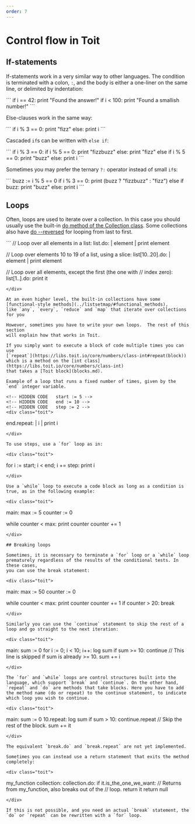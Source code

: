 ```yaml
---
order: 7
---
```


# Control flow in Toit

## If-statements

If-statements work in a very similar way to other languages.
The condition is terminated with a colon, `:`, and the body
is either a one-liner on the same line, or delimited by indentation:

<!-- HIDDEN CODE main: -->
<!-- HIDDEN CODE   i := 42 -->
<div class="toit">
```
  if i == 42: print "Found the answer!"
  if i < 100:
    print "Found a smallish number!"
```
</div>

Else-clauses work in the same way:

<div class="toit">
```
  if i % 3 == 0:
    print "fizz"
  else:
    print i
```
</div>

Cascaded `if`s can be written with `else if`:

<div class="toit">
```
  if i % 3 == 0:
    if i % 5 == 0:
      print "fizzbuzz"
    else:
      print "fizz"
  else if i % 5 == 0:
    print "buzz"
  else:
    print i
```
</div>

Sometimes you may prefer the ternary `?:` operator instead of small `if`s:

<div class="toit">
```
  buzz := i % 5 == 0
  if i % 3 == 0:
    print (buzz ? "fizzbuzz" : "fizz")
  else if buzz:
    print "buzz"
  else:
    print i
```
</div>

## Loops

Often, loops are used to iterate over a collection. In this case you should
usually use the built-in
[do method of the Collection class](<https://libs.toit.io/core/collections/class-Collection#do(block)>).
Some collections also have
[do --reversed](<https://libs.toit.io/core/collections/class-List#do(block%2Cbool)>)
for looping from last to first.

<!-- HIDDEN CODE main: -->
<!-- HIDDEN CODE   list := List 30: it -->
<div class="toit">
```
  // Loop over all elements in a list:
  list.do: | element |
    print element

  // Loop over elements 10 to 19 of a list, using a slice:
  list[10..20].do: | element |
    print element

  // Loop over all elements, except the first (the one with
  // index zero):
  list[1..].do:
    print it
```
</div>

At an even higher level, the built-in collections have some
[functional-style methods](../listsetmap/#functional_methods),
like `any`, `every`, `reduce` and `map` that iterate over collections for you

However, sometimes you have to write your own loops.  The rest of this section
will explain how that works in Toit.

If you simply want to execute a block of code multiple times you can use
[`repeat`](https://libs.toit.io/core/numbers/class-int#repeat(block))
which is a method on the [int class](https://libs.toit.io/core/numbers/class-int)
that takes a [Toit block](blocks.md).

Example of a loop that runs a fixed number of times, given by the `end` integer variable.

<!-- HIDDEN CODE   start := 5 -->
<!-- HIDDEN CODE   end := 10 -->
<!-- HIDDEN CODE   step := 2 -->
<div class="toit">
```
  end.repeat: | i | print i
```
</div>

To use steps, use a `for` loop as in:

<div class="toit">
```
  for i := start; i < end; i += step: print i
```
</div>

Use a `while` loop to execute a code block as long as a condition is true, as in the following example:

<div class="toit">
```
main:
  max := 5
  counter := 0

  while counter < max:
    print counter
    counter += 1
```
</div>

## Breaking loops

Sometimes, it is necessary to terminate a `for` loop or a `while` loop
prematurely regardless of the results of the conditional tests. In these cases,
you can use the break statement:

<div class="toit">
```
main:
  max := 50
  counter := 0

  while counter < max:
    print counter
    counter += 1
    if counter > 20: break
```
</div>

Similarly you can use the `continue` statement to skip the rest of a loop and go straight to the next iteration:

<div class="toit">
```
main:
  sum := 0
  for i := 0; i < 10; i++:
    log sum
    if sum >= 10: continue
    // This line is skipped if sum is already >= 10.
    sum += i
```
</div>

The `for` and `while` loops are control structures built into the language, which support `break` and `continue`. On the other hand, `repeat` and `do` are methods that take blocks. Here you have to add the method name (do or repeat) to the continue statement, to indicate which loop you wish to continue.

<div class="toit">
```
main:
  sum := 0
  10.repeat:
    log sum
    if sum > 10:
      continue.repeat  // Skip the rest of the block.
    sum += it
```
</div>

The equivalent `break.do` and `break.repeat` are not yet implemented.

Sometimes you can instead use a return statement that exits the method completely:

<div class="toit">
```
my_function collection:
  collection.do:
    if it.is_the_one_we_want:
      // Returns from my_function, also breaks out of the
      // loop.
      return it
  return null
```
</div>

If this is not possible, and you need an actual `break` statement, the `do` or `repeat` can be rewritten with a `for` loop.
